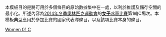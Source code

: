 <noinclude>
本模板目的是將可用於多個條目的原始數據集中在一處，以利於維護及儲存空間的最小化。所述內容為[[2014年冬季奧林匹克運動會]]的[[2014年冬季奧林匹克運動會女子冰壺比賽|'''女子'''冰壺比賽]]第1輪C場次。本模板典型應用於參加比賽的國家代表隊條目，以及該項比賽本身的條目。
</noinclude>{{Curlingbox
| sheet = C {{v|2014 Winter Olympics women's curling draw 1 sheet C}}
| team1 = {{flagIOC|SWE|2014年冬季}}（[[玛格丽塔·西格弗里德松|西格弗里德松]]）
|0|1|2|0|0|0|2|0|1|X| |6
| team2 = {{flagIOC|GBR|2014年冬季}}（[[Eve Muirhead|Muirhead]]）{{X}}
|0|0|0|1|1|1|0|1|0|X| |4
}}<noinclude>
{{2014 Winter Olympics curling convenience template navbox}}
[[Category:2014年冬季奧林匹克運動會冰壺比賽模板|Women 01 C]]
</noinclude>
